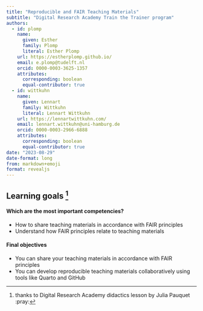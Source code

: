 ```yaml
---
title: "Reproducible and FAIR Teaching Materials"
subtitle: "Digital Research Academy Train the Trainer program"
authors:
  - id: plomp
    name:
      given: Esther
      family: Plomp
      literal: Esther Plomp
    url: https://estherplomp.github.io/
    email: e.plomp@tudelft.nl
    orcid: 0000-0003-3625-1357
    attributes:
      corresponding: boolean
      equal-contributor: true
  - id: wittkuhn
    name:
      given: Lennart
      family: Wittkuhn
      literal: Lennart Wittkuhn
    url: https://lennartwittkuhn.com/
    email: lennart.wittkuhn@uni-hamburg.de
    orcid: 0000-0003-2966-6888
    attributes:
      corresponding: boolean
      equal-contributor: true
date: "2023-08-29"
date-format: long
from: markdown+emoji
format: revealjs
---
```


## Learning goals ^[thanks to Digital Research Academy didactics lesson by Julia Pauquet :pray:] 

::: {.fragment}
#### Which are the most important competencies?

- How to share teaching materials in accordance with FAIR principles
- Understand how FAIR principles relate to teaching materials
:::


::: {.fragment}

:::



::: {.fragment}
#### Final objectives

- You can share your teaching materials in accordance with FAIR principles
- You can develop reproducible teaching materials collaboratively using tools like Quarto and GitHub
:::
